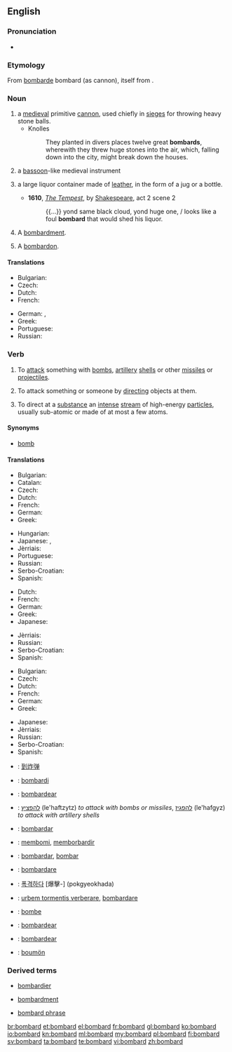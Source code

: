 ==English==

===Pronunciation===
* {{audio|en-us-bombard.ogg|Audio (US)}}

===Etymology===
From {{etyl|fr|en}} [[bombarde]] bombard (as cannon), itself from {{etyl|la|en}} {{term|bombus||buzzing; booming|lang=la}}.

===Noun===
{{en-noun}}

# a [[medieval]] primitive [[cannon]], used chiefly in [[siege]]s for throwing heavy stone balls.
#* Knolles
#*: They planted in divers places twelve great '''bombards''', wherewith they threw huge stones into the air, which, falling down into the city, might break down the houses.
# {{context|obsolete|lang=en}} a [[bassoon]]-like medieval instrument
# {{context|obsolete|lang=en}} a large liquor container made of [[leather]], in the form of a jug or a bottle.
#* '''1610''', ''[[s:The Tempest|The Tempest]]'', by [[w:William Shakespeare|Shakespeare]], act 2 scene 2
#*: {{...}} yond same black cloud, yond huge one, / looks like a foul '''bombard''' that would shed his liquor.
# {{context|poetic|rare|lang=en}} A [[bombardment]].
#: {{rfquotek|J. Barlow}}
# {{context|music|lang=en}} A [[bombardon]].

====Translations====
{{trans-top|medieval primitive cannon}}
* Bulgarian: {{t|bg|бомбарда|f}}
* Czech: {{t+|cs|bombarda|f}}
* Dutch: {{t|nl|bombarde}}
* French: {{t+|fr|bombarde}}
{{trans-mid}}
* German: {{t|de|Bombarde}}, {{t+|de|bastard}}
* Greek: {{t+|el|βομβάρδα|f|tr=vomvárða}}
* Portuguese: {{t+|pt|bombarda|f}}
* Russian: {{t+|ru|бомбарда|f|sc=Cyrl|tr=bombárda}}
{{trans-bottom}}

===Verb===
{{en-verb}}

# To [[attack]] something with [[bomb]]s, [[artillery]] [[shell]]s or other [[missile]]s or [[projectile]]s.
# {{context|figuratively|lang=en}} To attack something or someone by [[directing]] objects at them.
# {{context|physics|lang=en}} To direct at a [[substance]] an [[intense]] [[stream]] of high-energy [[particle]]s, usually sub-atomic or made of at most a few atoms.

====Synonyms====
* [[bomb]]

====Translations====
{{trans-top|to attack something with bombs, artillery shells, or other missiles}}
* Bulgarian: {{t+|bg|бомбардирам}}
* Catalan: {{t+|ca|bombardejar}}
* Czech: {{t+|cs|bombardovat}}
* Dutch: {{t+|nl|bombarderen}}
* French: {{t+|fr|bombarder}}
* German: {{t+|de|bombardieren}}
* Greek: {{t+|el|βομβαρδίζω|tr=vomvardízo}}
{{trans-mid}}
* Hungarian: {{t+|hu|ágyúz}}
* Japanese: {{t|ja|爆撃|alt=爆撃する|tr=bakugeki suru}}, {{t|ja|砲撃|alt=砲撃する|tr=hōgeki suru}}
* Jèrriais: {{t|roa-jer|bombarder}}
* Portuguese: {{t+|pt|bombardear}}
* Russian: {{t+|ru|бомбардировать|impf|sc=Cyrl|tr=bombardirovát'}}
* Serbo-Croatian: {{t|sh|bombardírati}}
* Spanish: {{t|es|bombardear}}
{{trans-bottom}}

{{trans-top|to attack something or someone by directing objects at them}}
* Dutch: {{t+|nl|bekogelen}}
* French: {{t+|fr|bombarder}}
* German: {{t+|de|bombardieren}}
* Greek: {{t+|el|βομβαρδίζω|tr=vomvardízo}}
* Japanese: {{t|ja|浴びせる|tr=abiseru}}
{{trans-mid}}
* Jèrriais: {{t|roa-jer|bombarder}}
* Russian: {{t+|ru|бомбардировать|impf|sc=Cyrl|tr=bombardirovát'}}
* Serbo-Croatian: {{t|sh|bombardírati}}
* Spanish: {{t|es|bombardear}}
{{trans-bottom}}

{{trans-top|to direct at a substance an intense stream of high-energy particles, usually sub-atomic or made of at most a few atoms}}
* Bulgarian: {{t+|bg|бомбардирам}}
* Czech: {{t+|cs|bombardovat}}
* Dutch: {{t+|nl|bombarderen}}
* French: {{t+|fr|bombarder}}
* German: {{t+|de|bombardieren}}
* Greek: {{t+|el|βομβαρδίζω|tr=vomvardízo}}
{{trans-mid}}
* Japanese: {{t+|ja|照射|alt=照射する|tr=shōsha suru}}
* Jèrriais: {{t|roa-jer|bombarder}}
* Russian: {{t+|ru|бомбардировать|impf|sc=Cyrl|tr=bombardirovát'}}
* Serbo-Croatian: {{t|sh|bombardírati}}
* Spanish: {{t|es|bombardear}}
{{trans-bottom}}

{{checktrans-top}}
* {{ttbc|cmn}}: [[到炸弹]]
* {{ttbc|eo}}: [[bombardi]]
* {{ttbc|gl}}: [[bombardear]]
* {{ttbc|he}}: [[להפציץ]] (le'haftzytz) ''to attack with bombs or missiles'', [[להפגיז]] (le'hafgyz) ''to attack with artillery shells''
* {{ttbc|io}}: [[bombardar]]
* {{ttbc|id}}: [[bom|membomi]], [[borbardir|memborbardir]]
{{trans-mid}}
* {{ttbc|ia}}: [[bombardar]], [[bombar]]
* {{ttbc|it}}: [[bombardare]]
* {{ttbc|ko}}: [[폭격하다]] [爆擊-] (pokgyeokhada)
* {{ttbc|la}}: [[urbem tormentis verberare]], [[bombardare]]
* {{ttbc|no}}: [[bombe]]
* {{ttbc|pt}}: [[bombardear]]
* {{ttbc|es}}: [[bombardear]]
* {{ttbc|vo}}: [[boumön]]
{{trans-bottom}}

===Derived terms===
{{rel-top3|Terms derived from the noun or verb ''bombard''}}
* [[bombardier]]
{{rel-mid3}}
* [[bombardment]]
{{rel-mid3}}
* [[bombard phrase]]
{{rel-bottom}}

[[br:bombard]]
[[et:bombard]]
[[el:bombard]]
[[fr:bombard]]
[[gl:bombard]]
[[ko:bombard]]
[[io:bombard]]
[[kn:bombard]]
[[ml:bombard]]
[[my:bombard]]
[[pl:bombard]]
[[fi:bombard]]
[[sv:bombard]]
[[ta:bombard]]
[[te:bombard]]
[[vi:bombard]]
[[zh:bombard]]